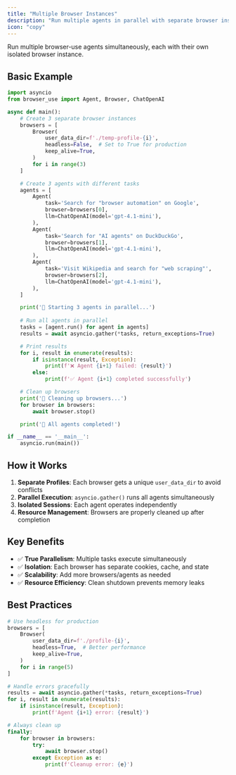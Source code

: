 ```yaml
---
title: "Multiple Browser Instances"
description: "Run multiple agents in parallel with separate browser instances"
icon: "copy"
---
```


Run multiple browser-use agents simultaneously, each with their own isolated browser instance.

## Basic Example

```python
import asyncio
from browser_use import Agent, Browser, ChatOpenAI

async def main():
    # Create 3 separate browser instances
    browsers = [
        Browser(
            user_data_dir=f'./temp-profile-{i}',
            headless=False,  # Set to True for production
            keep_alive=True,
        )
        for i in range(3)
    ]

    # Create 3 agents with different tasks
    agents = [
        Agent(
            task='Search for "browser automation" on Google',
            browser=browsers[0],
            llm=ChatOpenAI(model='gpt-4.1-mini'),
        ),
        Agent(
            task='Search for "AI agents" on DuckDuckGo',
            browser=browsers[1],
            llm=ChatOpenAI(model='gpt-4.1-mini'),
        ),
        Agent(
            task='Visit Wikipedia and search for "web scraping"',
            browser=browsers[2],
            llm=ChatOpenAI(model='gpt-4.1-mini'),
        ),
    ]

    print('🚀 Starting 3 agents in parallel...')
    
    # Run all agents in parallel
    tasks = [agent.run() for agent in agents]
    results = await asyncio.gather(*tasks, return_exceptions=True)

    # Print results
    for i, result in enumerate(results):
        if isinstance(result, Exception):
            print(f'❌ Agent {i+1} failed: {result}')
        else:
            print(f'✅ Agent {i+1} completed successfully')

    # Clean up browsers
    print('🧹 Cleaning up browsers...')
    for browser in browsers:
        await browser.stop()

    print('🎉 All agents completed!')

if __name__ == '__main__':
    asyncio.run(main())
```

## How it Works

1. **Separate Profiles**: Each browser gets a unique `user_data_dir` to avoid conflicts
2. **Parallel Execution**: `asyncio.gather()` runs all agents simultaneously  
3. **Isolated Sessions**: Each agent operates independently
4. **Resource Management**: Browsers are properly cleaned up after completion

## Key Benefits

- ✅ **True Parallelism**: Multiple tasks execute simultaneously
- ✅ **Isolation**: Each browser has separate cookies, cache, and state
- ✅ **Scalability**: Add more browsers/agents as needed
- ✅ **Resource Efficiency**: Clean shutdown prevents memory leaks

## Best Practices

```python
# Use headless for production
browsers = [
    Browser(
        user_data_dir=f'./profile-{i}',
        headless=True,  # Better performance
        keep_alive=True,
    )
    for i in range(5)
]

# Handle errors gracefully
results = await asyncio.gather(*tasks, return_exceptions=True)
for i, result in enumerate(results):
    if isinstance(result, Exception):
        print(f'Agent {i+1} error: {result}')

# Always clean up
finally:
    for browser in browsers:
        try:
            await browser.stop()
        except Exception as e:
            print(f'Cleanup error: {e}')
```
